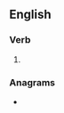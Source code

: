 ==English==

===Verb===
{{head|en|verb form}}

# {{past participle of|en|outspring|nocat=1}}

===Anagrams===
* {{anagrams|en|a=gnoprstuu|sprung out}}